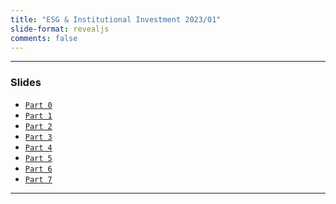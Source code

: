 ```yaml
---
title: "ESG & Institutional Investment 2023/01"
slide-format: revealjs
comments: false
---
```



___

###  Slides

-   [`Part 0`](https://hcm.quarto.pub/esg_202301_part_0/)
-   [`Part 1`](https://hcm.quarto.pub/esg_202301_part_1/)
-   [`Part 2`](https://hcm.quarto.pub/esg_202301_part_2/)
-   [`Part 3`](https://hcm.quarto.pub/esg_202301_part_3/)
-   [`Part 4`](https://hcm.quarto.pub/esg_202301_part_4/)
-   [`Part 5`](https://hcm.quarto.pub/esg_202301_part_5/)
-   [`Part 6`](https://hcm.quarto.pub/esg_202301_part_6/)
-   [`Part 7`](https://hcm.quarto.pub/esg_202301_part_7/)

___